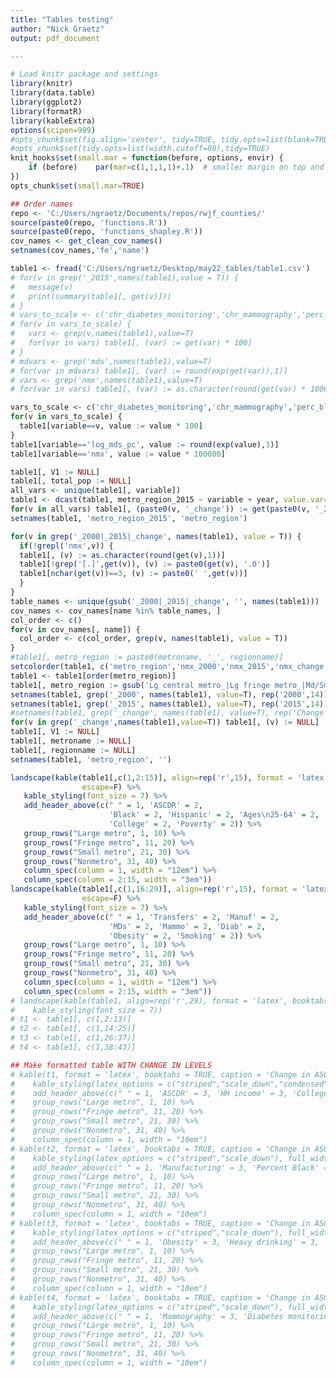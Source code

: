```yaml
---
title: "Tables testing"
author: "Nick Graetz"
output: pdf_document

---
```

  
```r
# Load knitr package and settings
library(knitr)
library(data.table)
library(ggplot2)
library(formatR)
library(kableExtra)
options(scipen=999)
#opts_chunk$set(fig.align='center', tidy=TRUE, tidy.opts=list(blank=TRUE, width.cutoff=40), warning=FALSE,message=FALSE)
#opts_chunk$set(tidy.opts=list(width.cutoff=80),tidy=TRUE)
knit_hooks$set(small.mar = function(before, options, envir) {
    if (before)    par(mar=c(1,1,1,1)+.1)  # smaller margin on top and right
})
opts_chunk$set(small.mar=TRUE)
```

```r
## Order names
repo <- 'C:/Users/ngraetz/Documents/repos/rwjf_counties/'
source(paste0(repo, 'functions.R'))
source(paste0(repo, 'functions_shapley.R'))
cov_names <- get_clean_cov_names()
setnames(cov_names,'fe','name')

table1 <- fread('C:/Users/ngraetz/Desktop/may22_tables/table1.csv')
# for(v in grep('_2015',names(table1),value = T)) {
#   message(v)
#   print(summary(table1[, get(v)]))
# }
# vars_to_scale <- c('chr_diabetes_monitoring','chr_mammography','perc_black','perc_hispanic','percent_transfers')
# for(v in vars_to_scale) {
#   vars <- grep(v,names(table1),value=T)
#   for(var in vars) table1[, (var) := get(var) * 100]
# }
# mdvars <- grep('mds',names(table1),value=T)
# for(var in mdvars) table1[, (var) := round(exp(get(var)),1)]
# vars <- grep('nmx',names(table1),value=T)
# for(var in vars) table1[, (var) := as.character(round(get(var) * 100000))]

vars_to_scale <- c('chr_diabetes_monitoring','chr_mammography','perc_black','perc_hispanic','percent_transfers')
for(v in vars_to_scale) {
  table1[variable==v, value := value * 100]
}
table1[variable=='log_mds_pc', value := round(exp(value),1)]
table1[variable=='nmx', value := value * 100000]

table1[, V1 := NULL]
table1[, total_pop := NULL]
all_vars <- unique(table1[, variable])
table1 <- dcast(table1, metro_region_2015 ~ variable + year, value.var='value')
for(v in all_vars) table1[, (paste0(v, '_change')) := get(paste0(v, '_2015')) - get(paste0(v, '_2000'))]
setnames(table1, 'metro_region_2015', 'metro_region')

for(v in grep('_2000|_2015|_change', names(table1), value = T)) {
  if(!grepl('nmx',v)) { 
  table1[, (v) := as.character(round(get(v),1))]
  table1[!grep('[.]',get(v)), (v) := paste0(get(v), '.0')]
  table1[nchar(get(v))==3, (v) := paste0(' ',get(v))]
  }
}
table_names <- unique(gsub('_2000|_2015|_change', '', names(table1)))
cov_names <- cov_names[name %in% table_names, ]
col_order <- c()
for(v in cov_names[, name]) {
  col_order <- c(col_order, grep(v, names(table1), value = T))
}
#table1[, metro_region := paste0(metroname, '_', regionname)]
setcolorder(table1, c('metro_region','nmx_2000','nmx_2015','nmx_change',col_order))
table1 <- table1[order(metro_region)]
table1[, metro_region := gsub('Lg central metro_|Lg fringe metro_|Md/Sm metro_|Nonmetro_', '', metro_region)]
setnames(table1, grep('_2000', names(table1), value=T), rep('2000',14))
setnames(table1, grep('_2015', names(table1), value=T), rep('2015',14))
#setnames(table1, grep('_change', names(table1), value=T), rep('Change',14))
for(v in grep('_change',names(table1),value=T)) table1[, (v) := NULL]
table1[, V1 := NULL]
table1[, metroname := NULL]
table1[, regionname := NULL]
setnames(table1, 'metro_region', '')

landscape(kable(table1[,c(1,2:15)], align=rep('r',15), format = 'latex', booktabs = TRUE, longtable=T, caption = '', digits = 1,
                escape=F) %>%
   kable_styling(font_size = 7) %>%
   add_header_above(c(" " = 1, 'ASCDR' = 2,
                      'Black' = 2, 'Hispanic' = 2, 'Ages\n25-64' = 2, 'Foreign-\nborn' = 2,
                      'College' = 2, 'Poverty' = 2)) %>%
   group_rows("Large metro", 1, 10) %>%
   group_rows("Fringe metro", 11, 20) %>%
   group_rows("Small metro", 21, 30) %>%
   group_rows("Nonmetro", 31, 40) %>%
   column_spec(column = 1, width = "12em") %>%
   column_spec(column = 2:15, width = "3em"))
landscape(kable(table1[,c(1,16:29)], align=rep('r',15), format = 'latex', booktabs = TRUE, longtable=T, caption = '', digits = 1,
                escape=F) %>%
   kable_styling(font_size = 7) %>%
   add_header_above(c(" " = 1, 'Transfers' = 2, 'Manuf' = 2,
                      'MDs' = 2, 'Mammo' = 2, 'Diab' = 2,
                      'Obesity' = 2, 'Smoking' = 2)) %>%
   group_rows("Large metro", 1, 10) %>%
   group_rows("Fringe metro", 11, 20) %>%
   group_rows("Small metro", 21, 30) %>%
   group_rows("Nonmetro", 31, 40) %>%
   column_spec(column = 1, width = "12em") %>%
   column_spec(column = 2:15, width = "3em"))
# landscape(kable(table1, align=rep('r',29), format = 'latex', booktabs = TRUE, caption = 'Change in ASCDR (per 100,000) and contextual covariates, 2000-2015', digits = 1, escape=F) %>%
#    kable_styling(font_size = 7))
# t1 <- table1[, c(1,2:13)]
# t2 <- table1[, c(1,14:25)]
# t3 <- table1[, c(1,26:37)]
# t4 <- table1[, c(1,38:43)]

## Make formatted table WITH CHANGE IN LEVELS
# kable(t1, format = 'latex', booktabs = TRUE, caption = 'Change in ASCDR (per 100,000) and contextual covariates, 2000-2015', digits = 1) %>%
#    kable_styling(latex_options = c("striped","scale_down","condensed"), full_width = F, font_size = 7) %>%
#    add_header_above(c(" " = 1, 'ASCDR' = 3, 'HH income' = 3, 'College' = 3, 'Transfers' = 3)) %>%
#    group_rows("Large metro", 1, 10) %>%
#    group_rows("Fringe metro", 11, 20) %>%
#    group_rows("Small metro", 21, 30) %>%
#    group_rows("Nonmetro", 31, 40) %>%
#    column_spec(column = 1, width = "10em")
# kable(t2, format = 'latex', booktabs = TRUE, caption = 'Change in ASCDR (per 100,000) and contextual covariates, 2000-2015', digits = 1) %>%
#    kable_styling(latex_options = c("striped","scale_down"), full_width = F, font_size = 7) %>%
#    add_header_above(c(" " = 1, 'Manufacturing' = 3, 'Percent Black' = 3, 'Percent Hispanic' = 3, 'Percent Foreign born' = 3)) %>%
#    group_rows("Large metro", 1, 10) %>%
#    group_rows("Fringe metro", 11, 20) %>%
#    group_rows("Small metro", 21, 30) %>%
#    group_rows("Nonmetro", 31, 40) %>%
#    column_spec(column = 1, width = "10em")
# kable(t3, format = 'latex', booktabs = TRUE, caption = 'Change in ASCDR (per 100,000) and contextual covariates, 2000-2015', digits = 1) %>%
#    kable_styling(latex_options = c("striped","scale_down"), full_width = F, font_size = 7) %>%
#    add_header_above(c(" " = 1, 'Obesity' = 3, 'Heavy drinking' = 3, 'Smoking' = 3, 'MDs/pc' = 3)) %>%
#    group_rows("Large metro", 1, 10) %>%
#    group_rows("Fringe metro", 11, 20) %>%
#    group_rows("Small metro", 21, 30) %>%
#    group_rows("Nonmetro", 31, 40) %>%
#    column_spec(column = 1, width = "10em")
# kable(t4, format = 'latex', booktabs = TRUE, caption = 'Change in ASCDR (per 100,000) and contextual covariates, 2000-2015', digits = 1) %>%
#    kable_styling(latex_options = c("striped","scale_down"), full_width = T, font_size = 7) %>%
#    add_header_above(c(" " = 1, 'Mammography' = 3, 'Diabetes monitoring' = 3)) %>%
#    group_rows("Large metro", 1, 10) %>%
#    group_rows("Fringe metro", 11, 20) %>%
#    group_rows("Small metro", 21, 30) %>%
#    group_rows("Nonmetro", 31, 40) %>%
#    column_spec(column = 1, width = "10em")
```

